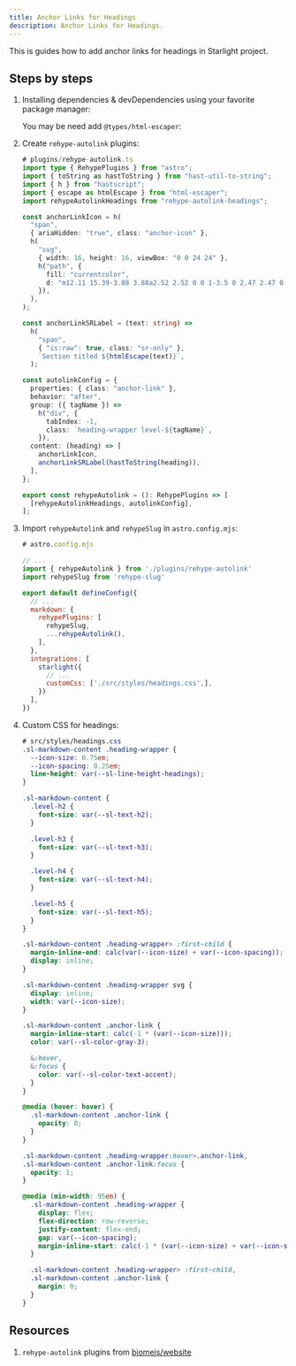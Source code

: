 ```yaml
---
title: Anchor Links for Headings
description: Anchor Links for Headings.
---
```



This is guides how to add anchor links for headings in Starlight project.

## Steps by steps

<Steps>

1.  Installing dependencies & devDependencies using your favorite package manager:

    <PackageManagerCommand command="add rehype-autolink-headings rehype-slug hast-util-to-string hastscript html-escaper" />
    
    You may be need add `@types/html-escaper`:

    <PackageManagerCommand command="add --dev @types/html-escaper" />

2.  Create `rehype-autolink` plugins:

    ```ts
    # plugins/rehype-autolink.ts
    import type { RehypePlugins } from "astro";
    import { toString as hastToString } from "hast-util-to-string";
    import { h } from "hastscript";
    import { escape as htmlEscape } from "html-escaper";
    import rehypeAutolinkHeadings from "rehype-autolink-headings";

    const anchorLinkIcon = h(
      "span",
      { ariaHidden: "true", class: "anchor-icon" },
      h(
        "svg",
        { width: 16, height: 16, viewBox: "0 0 24 24" },
        h("path", {
          fill: "currentcolor",
          d: "m12.11 15.39-3.88 3.88a2.52 2.52 0 0 1-3.5 0 2.47 2.47 0 0 1 0-3.5l3.88-3.88a1 1 0 0 0-1.42-1.42l-3.88 3.89a4.48 4.48 0 0 0 6.33 6.33l3.89-3.88a1 1 0 1 0-1.42-1.42Zm8.58-12.08a4.49 4.49 0 0 0-6.33 0l-3.89 3.88a1 1 0 0 0 1.42 1.42l3.88-3.88a2.52 2.52 0 0 1 3.5 0 2.47 2.47 0 0 1 0 3.5l-3.88 3.88a1 1 0 1 0 1.42 1.42l3.88-3.89a4.49 4.49 0 0 0 0-6.33ZM8.83 15.17a1 1 0 0 0 1.1.22 1 1 0 0 0 .32-.22l4.92-4.92a1 1 0 0 0-1.42-1.42l-4.92 4.92a1 1 0 0 0 0 1.42Z",
        }),
      ),
    );

    const anchorLinkSRLabel = (text: string) =>
      h(
        "span",
        { "is:raw": true, class: "sr-only" },
        `Section titled ${htmlEscape(text)}`,
      );

    const autolinkConfig = {
      properties: { class: "anchor-link" },
      behavior: "after",
      group: ({ tagName }) =>
        h("div", {
          tabIndex: -1,
          class: `heading-wrapper level-${tagName}`,
        }),
      content: (heading) => [
        anchorLinkIcon,
        anchorLinkSRLabel(hastToString(heading)),
      ],
    };

    export const rehypeAutolink = (): RehypePlugins => [
      [rehypeAutolinkHeadings, autolinkConfig],
    ];
    ```

3.  Import `rehypeAutolink` and `rehypeSlug` in `astro.config.mjs`:

    ```js ins={4-5, 18}
    # astro.config.mjs

    // ...
    import { rehypeAutolink } from './plugins/rehype-autolink'
    import rehypeSlug from 'rehype-slug'

    export default defineConfig({
      // ...
      markdown: {
        rehypePlugins: [
          rehypeSlug,
          ...rehypeAutolink(),
        ],
      },
      integrations: [
        starlight({
          // ...
          customCss: ['./src/styles/headings.css',],
        })
      ],
    })
    ```

4.  Custom CSS for headings:

    ```css
    # src/styles/headings.css
    .sl-markdown-content .heading-wrapper {
      --icon-size: 0.75em;
      --icon-spacing: 0.25em;
      line-height: var(--sl-line-height-headings);
    }

    .sl-markdown-content {
      .level-h2 {
        font-size: var(--sl-text-h2);
      }

      .level-h3 {
        font-size: var(--sl-text-h3);
      }

      .level-h4 {
        font-size: var(--sl-text-h4);
      }

      .level-h5 {
        font-size: var(--sl-text-h5);
      }
    }

    .sl-markdown-content .heading-wrapper> :first-child {
      margin-inline-end: calc(var(--icon-size) + var(--icon-spacing));
      display: inline;
    }

    .sl-markdown-content .heading-wrapper svg {
      display: inline;
      width: var(--icon-size);
    }

    .sl-markdown-content .anchor-link {
      margin-inline-start: calc(-1 * (var(--icon-size)));
      color: var(--sl-color-gray-3);

      &:hover,
      &:focus {
        color: var(--sl-color-text-accent);
      }
    }

    @media (hover: hover) {
      .sl-markdown-content .anchor-link {
        opacity: 0;
      }
    }

    .sl-markdown-content .heading-wrapper:hover>.anchor-link,
    .sl-markdown-content .anchor-link:focus {
      opacity: 1;
    }

    @media (min-width: 95em) {
      .sl-markdown-content .heading-wrapper {
        display: flex;
        flex-direction: row-reverse;
        justify-content: flex-end;
        gap: var(--icon-spacing);
        margin-inline-start: calc(-1 * (var(--icon-size) + var(--icon-spacing)));
      }

      .sl-markdown-content .heading-wrapper> :first-child,
      .sl-markdown-content .anchor-link {
        margin: 0;
      }
    }
    ```
</Steps>

## Resources

1. `rehype-autolink` plugins from [biomejs/website](https://github.com/biomejs/website/blob/main/plugins/rehype-autolink.ts)